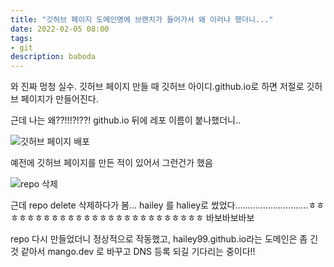 ```yaml
---
title: "깃허브 페이지 도메인명에 브랜치가 들어가서 왜 이러나 했더니..."
date: 2022-02-05 08:00
tags:
- git
description: baboda
---
```


와 진짜 멍청 실수. 
깃허브 페이지 만들 때 깃허브 아이디.github.io로 하면 저절로 깃허브 페이지가 만들어진다. 

근데 나는 왜??!!!?!??! github.io 뒤에 레포 이름이 붙나했더니..

![깃허브 페이지 배포](/images/blog/gh1.png)

예전에 깃허브 페이지를 만든 적이 있어서 그런건가 했음

![repo 삭제](/images/blog/gh2.png)

근데 repo delete 삭제하다가 봄... hailey 를 haliey로 썼었다.............................ㅎㅎㅎㅎㅎㅎㅎㅎㅎㅎㅎㅎㅎㅎㅎㅎㅎㅎㅎㅎㅎㅎㅎㅎㅎㅎ
바보바보바보

repo 다시 만들었더니 정상적으로 작동했고, hailey99.github.io라는 도메인은 좀 긴 것 같아서 mango.dev 로 바꾸고 DNS 등록 되길 기다리는 중이다!!
